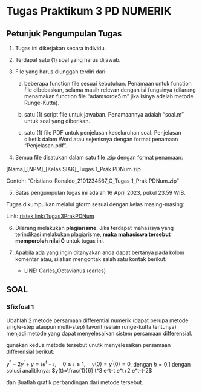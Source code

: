 # Tugas Praktikum 3 PD NUMERIK


## Petunjuk Pengumpulan Tugas

1. Tugas ini dikerjakan secara individu.

2. Terdapat satu (1) soal yang harus dijawab.

3. File yang harus diunggah terdiri dari:

    a. beberapa function file sesuai kebutuhan. Penamaan untuk function file dibebaskan, selama masih relevan dengan isi fungsinya (dilarang menamakan function file "adamsorde5.m" jika isinya adalah metode Runge-Kutta).

    b. satu (1) script file untuk jawaban. Penamaannya adalah "soal.m" untuk soal yang diberikan.

    c. satu (1) file PDF untuk penjelasan keseluruhan soal. Penjelasan diketik dalam Word atau sejenisnya dengan format penamaan "Penjelasan.pdf".

4. Semua file disatukan dalam satu file .zip dengan format penamaan:

[Nama]\_[NPM]\_[Kelas SIAK]_Tugas 1_Prak PDNum.zip

Contoh: "Cristiano-Ronaldo_2101234567_C_Tugas 1_Prak PDNum.zip"

5. Batas pengumpulan tugas ini adalah 16 April  2023, pukul 23.59 WIB.

Tugas dikumpulkan melalui gform sesuai dengan kelas masing-masing:

Link: [ristek.link/Tugas3PrakPDNum](ristek.link/Tugas3PrakPDNum)


6. Dilarang melakukan **plagiarisme**. Jika terdapat mahasisya yang terindikasi melakukan plagiarisme, **maka mahasiswa tersebut memperoleh nilai 0** untuk tugas ini.

7. Apabila ada yang ingin ditanyakan anda dapat bertanya pada kolom komentar atau, silakan mengontak salah satu kontak berikut:
    * LINE: Carles_Octavianus (carles)


## SOAL

### Sfixfoal 1

Ubahlah 2 metode persamaan differential numerik (dapat berupa metode single-step ataupun multi-step) favorit (selain runge-kutta tentunya) menjadi metode yang dapat menyelesaikan sistem persamaan differensial.

gunakan  kedua metode tersebut unutk menyelesaikan persamaan differensial berikut:

$y^{\prime \prime}-2 y^{\prime}+y=t e^t-t, \quad 0 \leq t \leq 1, \quad y(0)=y^{\prime}(0)=0$, dengan $h=0.1$ dengan solusi analitiknya: $y(t)=\frac{1}{6} t^3 e^t-t e^t+2 e^t-t-2$

dan Buatlah grafik perbandingan dari metode tersebut. 












